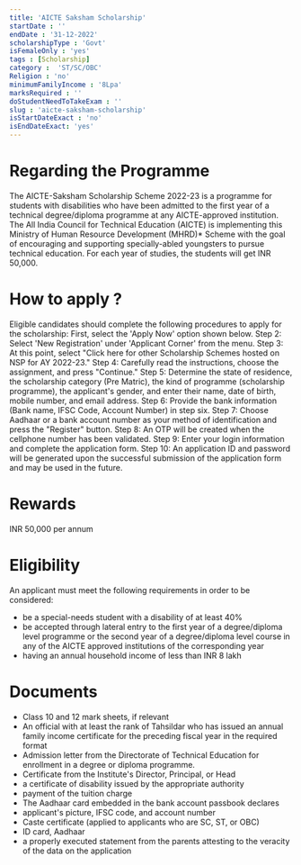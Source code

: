 ```yaml
---
title: 'AICTE Saksham Scholarship'
startDate : ''
endDate : '31-12-2022'
scholarshipType : 'Govt'
isFemaleOnly : 'yes'
tags : [Scholarship]
category :  'ST/SC/OBC'
Religion : 'no'
minimumFamilyIncome : '8Lpa'
marksRequired : ''
doStudentNeedToTakeExam : ''
slug : 'aicte-saksham-scholarship'
isStartDateExact : 'no'
isEndDateExact: 'yes'
---
```



# Regarding the Programme
The AICTE-Saksham Scholarship Scheme 2022-23 is a programme for students with disabilities who have been admitted to the first year of a technical degree/diploma programme at any AICTE-approved institution.
The All India Council for Technical Education (AICTE) is implementing this Ministry of Human Resource Development (MHRD)* Scheme with the goal of encouraging and supporting specially-abled youngsters to pursue technical education. 
For each year of studies, the students will get INR 50,000.


# How to apply ?

Eligible candidates should complete the following procedures to apply for the scholarship:
First, select the 'Apply Now' option shown below. 
Step 2: Select 'New Registration' under 'Applicant Corner' from the menu.
Step 3: At this point, select "Click here for other Scholarship Schemes hosted on NSP for AY 2022-23."
Step 4: Carefully read the instructions, choose the assignment, and press "Continue." 
Step 5: Determine the state of residence, the scholarship category (Pre Matric), the kind of programme (scholarship programme), the applicant's gender, and enter their name, date of birth, mobile number, and email address.
Step 6: Provide the bank information (Bank name, IFSC Code, Account Number) in step six.
Step 7: Choose Aadhaar or a bank account number as your method of identification and press the "Register" button.
Step 8: An OTP will be created when the cellphone number has been validated.
Step 9: Enter your login information and complete the application form.
Step 10: An application ID and password will be generated upon the successful submission of the application form and may be used in the future.

# Rewards

INR 50,000 per annum

# Eligibility
An applicant must meet the following requirements in order to be considered: 
 - be a special-needs student with a disability of at least 40%
 - be accepted through lateral entry to the first year of a degree/diploma level programme or the second year of a degree/diploma level course in any of the AICTE approved institutions of the corresponding year
 - having an annual household income of less than INR 8 lakh




# Documents
 - Class 10 and 12 mark sheets, if relevant
 - An official with at least the rank of Tahsildar who has issued an annual family income certificate for the preceding fiscal year in the required format
 - Admission letter from the Directorate of Technical Education for enrollment in a degree or diploma programme.
 - Certificate from the Institute's Director, Principal, or Head
 - a certificate of disability issued by the appropriate authority
 - payment of the tuition charge
 - The Aadhaar card embedded in the bank account passbook declares 
 - applicant's picture, IFSC code, and account number
 - Caste certificate (applied to applicants who are SC, ST, or OBC)
 - ID card, Aadhaar
 - a properly executed statement from the parents attesting to the veracity of the data on the application 




